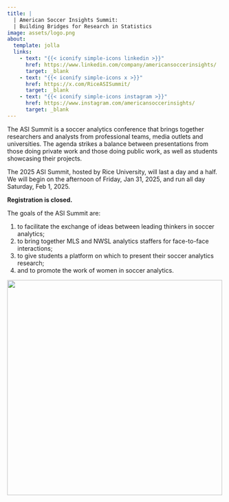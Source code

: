 ```yaml
---
title: |
  | American Soccer Insights Summit:
  | Building Bridges for Research in Statistics
image: assets/logo.png
about:
  template: jolla
  links:
    - text: "{{< iconify simple-icons linkedin >}}"
      href: https://www.linkedin.com/company/americansoccerinsights/
      target: _blank
    - text: "{{< iconify simple-icons x >}}"
      href: https://x.com/RiceASISummit/
      target: _blank
    - text: "{{< iconify simple-icons instagram >}}"
      href: https://www.instagram.com/americansoccerinsights/
      target: _blank
---
```


The ASI Summit is a soccer analytics conference that brings together researchers and analysts from professional teams, media outlets and universities. The agenda strikes a balance between presentations from those doing private work and those doing public work, as well as students showcasing their projects.

The 2025 ASI Summit, hosted by Rice University, will last a day and a half. We will begin on the afternoon of Friday, Jan 31, 2025, and run all day Saturday, Feb 1, 2025.

**Registration is closed.**

The goals of the ASI Summit are:

1. to facilitate the exchange of ideas between leading thinkers in soccer analytics;
2. to bring together MLS and NWSL analytics staffers for face-to-face interactions;
3. to give students a platform on which to present their soccer analytics research;
4. and to promote the work of women in soccer analytics.

[![](assets/rice.png){width=500 fig-align="center"}](https://sport.rice.edu/sport-analytics-major){target="_blank"}
